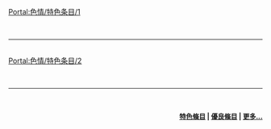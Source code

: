 {{Portal:色情/box-header|特色條目|Portal:色情/特色条目|}}
[[Portal:色情/特色条目/1|Portal:色情/特色条目/1]]
{{Portal:色情/特色条目/1}} <div style="clear: both"></div><br/><hr/><br/>
[[Portal:色情/特色条目/2|Portal:色情/特色条目/2]]
{{Portal:色情/特色条目/2}} <div style="clear: both"></div><br/><hr/><br/>
{{Portal:色情/box-footer|}}
<div align="right" style="font-size:small;">
'''[[Wikipedia:特色條目|特色條目]] | [[Wikipedia:優良條目|優良條目]] | [[Portal:色情/特色条目|更多...]]'''
</div>
{{Portal:色情/box-footer|}}